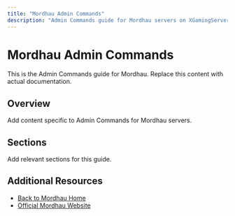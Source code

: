 ```yaml
---
title: "Mordhau Admin Commands"
description: "Admin Commands guide for Mordhau servers on XGamingServer"
---
```


# Mordhau Admin Commands

This is the Admin Commands guide for Mordhau. Replace this content with actual documentation.

## Overview

Add content specific to Admin Commands for Mordhau servers.

## Sections

Add relevant sections for this guide.

## Additional Resources

- [Back to Mordhau Home](./index)
- [Official Mordhau Website](https://example.com)
